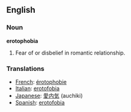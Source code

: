 ==English==

===Noun===
'''erotophobia'''

#Fear of or disbelief in romantic relationship.

===Translations===
*[[French]]: [[érotophobie]]
*[[Italian]]: [[erotofobia]]
*[[Japanese]]: [[愛内気]] (auchiki)
*[[Spanish]]: [[erotofobia]]